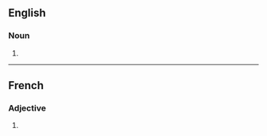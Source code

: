 ==English==

===Noun===
{{head|en|noun form}}

# {{plural of|recyclable|lang=en}}

----

==French==

===Adjective===
{{head|fr|adjective form}}

# {{plural of|recyclable|lang=fr}}